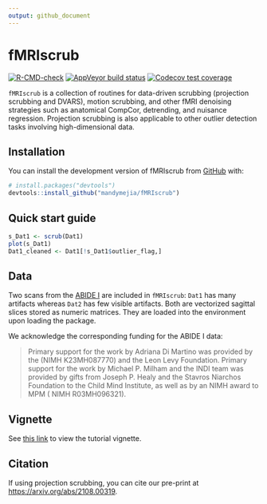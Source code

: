 ```yaml
---
output: github_document
---
```


<!-- README.md is generated from README.Rmd. Please edit that file -->

# fMRIscrub

<!-- badges: start -->
[![R-CMD-check](https://github.com/mandymejia/fMRIscrub/workflows/R-CMD-check/badge.svg)](https://github.com/mandymejia/fMRIscrub/actions)
[![AppVeyor build status](https://ci.appveyor.com/api/projects/status/github/mandymejia/fMRIscrub?branch=master&svg=true)](https://ci.appveyor.com/project/mandymejia/fMRIscrub)
[![Codecov test coverage](https://codecov.io/gh/mandymejia/fMRIscrub/branch/master/graph/badge.svg)](https://app.codecov.io/gh/mandymejia/fMRIscrub?branch=master)
<!-- badges: end -->

`fMRIscrub` is a collection of routines for data-driven scrubbing (projection scrubbing and DVARS), motion scrubbing, and other fMRI denoising strategies such as anatomical CompCor, detrending, and nuisance regression. Projection scrubbing is also applicable to other outlier detection tasks involving high-dimensional data.

## Installation

You can install the development version of fMRIscrub from [GitHub](https://github.com/) with:

``` r
# install.packages("devtools")
devtools::install_github("mandymejia/fMRIscrub")
```

## Quick start guide

``` r
s_Dat1 <- scrub(Dat1)
plot(s_Dat1)
Dat1_cleaned <- Dat1[!s_Dat1$outlier_flag,]
```

## Data

Two scans from the [ABIDE I](http://fcon_1000.projects.nitrc.org/indi/abide/abide_I.html) are included in `fMRIscrub`: `Dat1` has many artifacts whereas `Dat2` has few visible artifacts. Both are vectorized sagittal slices stored as numeric matrices. They are loaded into the environment upon loading the package.

We acknowledge the corresponding funding for the ABIDE I data:

> Primary support for the work by Adriana Di Martino was provided by the (NIMH K23MH087770) and the Leon Levy Foundation.
Primary support for the work by Michael P. Milham and the INDI team was provided by gifts from Joseph P. Healy and the Stavros Niarchos Foundation to the Child Mind Institute, as well as by an NIMH award to MPM ( NIMH R03MH096321). 

## Vignette

See [this link](https://github.com/mandymejia/fMRIscrub/blob/master/vignettes/projection_scrubbing.rmd) to view the tutorial vignette.

## Citation

If using projection scrubbing, you can cite our pre-print at [https://arxiv.org/abs/2108.00319](https://arxiv.org/abs/2108.00319). 
